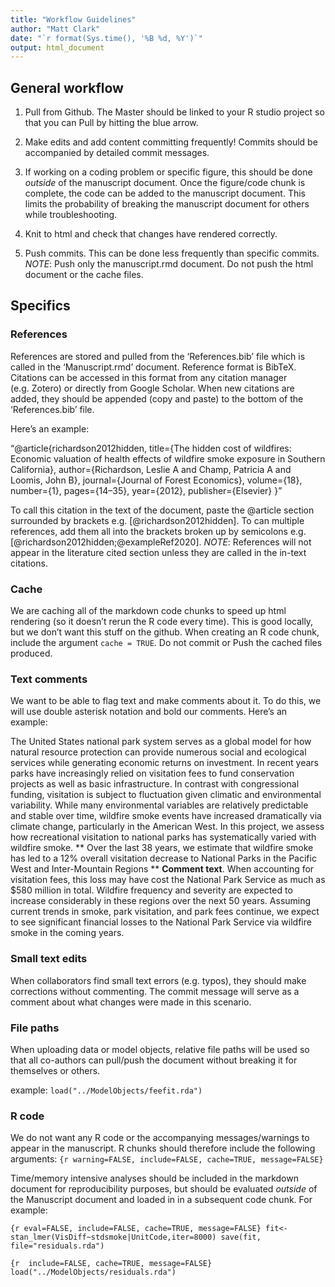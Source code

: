 ```yaml
---
title: "Workflow Guidelines"
author: "Matt Clark"
date: "`r format(Sys.time(), '%B %d, %Y')`"
output: html_document
---
```


## General workflow

1. Pull from Github. The Master should be linked to your R studio project so that you can Pull by hitting the blue arrow.

2. Make edits and add content committing frequently! Commits should be accompanied by detailed commit messages. 


3. If working on a coding problem or specific figure, this should be done *outside* of the manuscript document. Once the figure/code chunk is complete, the code can be added to the manuscript document. This limits the probability of breaking the manuscript document for others while troubleshooting. 

4. Knit to html and check that changes have rendered correctly. 

5. Push commits. This can be done less frequently than specific commits. *NOTE*: Push only the manuscript.rmd document. Do not push the html document or the cache files.


## Specifics

### References
References are stored and pulled from the 'References.bib' file which is called in the 'Manuscript.rmd' document. Reference format is BibTeX. Citations can be accessed in this format from any citation manager (e.g. Zotero) or directly from Google Scholar. When new citations are added, they should be appended (copy and paste) to the bottom of the 'References.bib' file. 

Here's an example:

"@article{richardson2012hidden,
  title={The hidden cost of wildfires: Economic valuation of health effects of wildfire smoke exposure in Southern California},
  author={Richardson, Leslie A and Champ, Patricia A and Loomis, John B},
  journal={Journal of Forest Economics},
  volume={18},
  number={1},
  pages={14--35},
  year={2012},
  publisher={Elsevier}
}"

To call this citation in the text of the document, paste the @article section surrounded by brackets e.g. [@richardson2012hidden]. To can multiple references, add them all into the brackets broken up by semicolons e.g. [@richardson2012hidden;@exampleRef2020]. *NOTE*: References will not appear in the literature cited section unless they are called in the in-text citations. 

### Cache
We are caching all of the markdown code chunks to speed up html rendering (so it doesn't rerun the R code every time). This is good locally, but we don't want this stuff on the github. When creating an R code chunk, include the argument `cache = TRUE`. Do not commit or Push the cached files produced. 

### Text comments
We want to be able to flag text and make comments about it. To do this, we will use double asterisk notation and bold our comments. Here's an example:

The United States national park system serves as a global model for how natural resource protection can provide numerous social and ecological services while generating economic returns on investment. In recent years parks have increasingly relied on visitation fees to fund conservation projects as well as basic infrastructure. In contrast with congressional funding, visitation is subject to fluctuation given climatic and environmental variability. While many environmental variables are relatively predictable and stable over time, wildfire smoke events have increased dramatically via climate change, particularly in the American West. In this project, we assess how recreational visitation to national parks has systematically varied with wildfire smoke. ** Over the last 38 years, we estimate that wildfire smoke has led to a 12% overall visitation decrease to National Parks in the Pacific West and Inter-Mountain Regions ** **Comment text**. When accounting for visitation fees, this loss may have cost the National Park Service as much as $580 million in total. Wildfire frequency and severity are expected to increase considerably in these regions over the next 50 years. Assuming current trends in smoke, park visitation, and park fees continue, we expect to see significant financial losses to the National Park Service via wildfire smoke in the coming years.     

### Small text edits
When collaborators find small text errors (e.g. typos), they should make corrections without commenting. The commit message will serve as a comment about what changes were made in this scenario. 

### File paths
When uploading data or model objects, relative file paths will be used so that all co-authors can pull/push the document without breaking it for themselves or others. 

example: `load("../ModelObjects/feefit.rda")`

### R code
We do not want any R code or the accompanying messages/warnings to appear in the manuscript. R chunks should therefore include the following arguments:
`{r warning=FALSE, include=FALSE, cache=TRUE, message=FALSE}`

Time/memory intensive analyses should be included in the markdown document for reproducibility purposes, but should be evaluated *outside* of the Manuscript document and loaded in in a subsequent code chunk. For example:

`{r eval=FALSE, include=FALSE, cache=TRUE, message=FALSE}
fit<-stan_lmer(VisDiff~stdsmoke|UnitCode,iter=8000)
save(fit, file="residuals.rda")`


`{r  include=FALSE, cache=TRUE, message=FALSE}
load("../ModelObjects/residuals.rda")`


